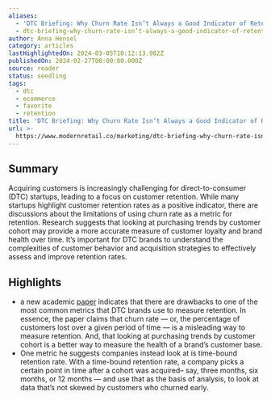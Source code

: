 ```yaml
---
aliases:
  - 'DTC Briefing: Why Churn Rate Isn’t Always a Good Indicator of Retention'
  - dtc-briefing-why-churn-rate-isn’t-always-a-good-indicator-of-retention
author: Anna Hensel
category: articles
lastHighlightedOn: 2024-03-05T10:12:13.982Z
publishedOn: 2024-02-27T00:00:00.000Z
source: reader
status: seedling
tags:
  - dtc
  - ecommerce
  - favorite
  - retention
title: 'DTC Briefing: Why Churn Rate Isn’t Always a Good Indicator of Retention'
url: >-
  https://www.modernretail.co/marketing/dtc-briefing-why-churn-rate-isnt-always-a-good-indicator-of-retention/?utm_source=mrdaily&utm_campaign=mrdis&utm_medium=email
---
```

## Summary

Acquiring customers is increasingly challenging for direct-to-consumer (DTC) startups, leading to a focus on customer retention. While many startups highlight customer retention rates as a positive indicator, there are discussions about the limitations of using churn rate as a metric for retention. Research suggests that looking at purchasing trends by customer cohort may provide a more accurate measure of customer loyalty and brand health over time. It’s important for DTC brands to understand the complexities of customer behavior and acquisition strategies to effectively assess and improve retention rates.

## Highlights

- a new academic [paper](https://papers.ssrn.com/sol3/papers.cfm?abstract_id=4722115) indicates that there are drawbacks to one of the most common metrics that DTC brands use to measure retention. In essence, the paper claims that churn rate — or, the percentage of customers lost over a given period of time — is a misleading way to measure retention. And, that looking at purchasing trends by customer cohort is a better way to measure the health of a brand’s customer base.
- One metric he suggests companies instead look at is time-bound retention rate. With a time-bound retention rate, a company picks a certain point in time after a cohort was acquired– say, three months, six months, or 12 months — and use that as the basis of analysis, to look at data that’s not skewed by customers who churned early.
